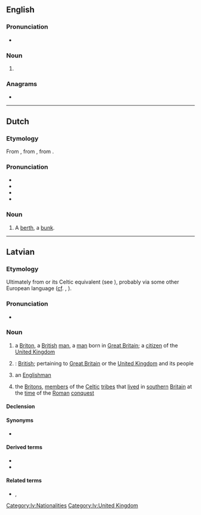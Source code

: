 {{also|Brits}}
==English==
{{wikipedia}}

===Pronunciation===
* {{IPA|en|/bɹɪts/}}

===Noun===
{{head|en|noun form}}

# {{plural of|en|brit}}

===Anagrams===
* {{anagrams|en|a=birst|Brist|birts|tribs}}

----

==Dutch==

===Etymology===
From {{inh|nl|dum|bryts||lattice}}, from {{der|nl|gmh|britze}}, from {{der|nl|goh}}.

===Pronunciation===
* {{IPA|nl|/brɪts/}}
* {{hyphenation|nl|brits}}
* {{rhymes|nl|ɪts}}
* {{homophones|nl|Brits}}

===Noun===
{{nl-noun|f|-en|-}}

# A [[berth]], a [[bunk]].

----

==Latvian==
{{wikipedia|angļi|briti|lang=lv}}

===Etymology===
Ultimately from {{etyl|la|lv}} {{m|la|Brittō}} or its Celtic equivalent (see {{m|en|Brython}}), probably via some other European language ([[cf]]. {{cog|de|Brite}}, {{cog|ru|бритт}}).

===Pronunciation===
* {{audio|lv|lv-riga-brits.ogg|Audio}}

===Noun===
{{lv-noun|m|1st|fem=britiete}}

# a [[Briton]], a [[British]] [[man]], a [[man]] born in [[Great Britain]]; a [[citizen]] of the [[United Kingdom]]
#: {{ux|lv|es esmu '''brits'''|I am a '''British man'''|inline=1}}
# {{lb|lv|genitive plural}}: [[British]]; pertaining to [[Great Britain]] or the [[United Kingdom]] and its people
#: {{ux|lv|'''britu''' armija|the '''British''' army|inline=1}}
#: {{ux|lv|'''Britu''' impērija|the '''British''' Empire|inline=1}}
#: {{ux|lv|'''Britu''' Kolumbija|'''British''' Columbia (Canadian province)|inline=1}}
# {{lb|lv|loosely}} an [[Englishman]]
# {{lb|lv|historical|in the plural}} the [[Briton]]s, [[member]]s of the [[Celtic]] [[tribe]]s that [[live]]d in [[southern]] [[Britain]] at the [[time]] of the [[Roman]] [[conquest]]
#: {{ux|lv|5. gadsimtā pirms mūsu ēras Britu salas iekaroja ķeltu ciltis: '''briti''' un skoti|in the 5th century BC Celtic tribes - the '''Britons''' and the Scots (Gaels) - conquered the British Isles|inline=1}}

====Declension====
{{lv-decl-noun|brit|s|1st}}

====Synonyms====
* {{l|lv|anglis}}

====Derived terms====
* {{l|lv|britisks}}
* {{l|lv|Britu salas}}

====Related terms====
* {{l|lv|Lielbritānija}}, {{l|lv|Britānija}}

[[Category:lv:Nationalities]]
[[Category:lv:United Kingdom]]